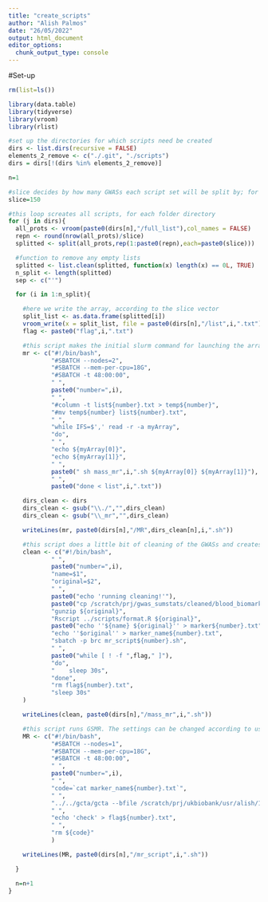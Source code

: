 ```yaml
---
title: "create_scripts"
author: "Alish Palmos"
date: "26/05/2022"
output: html_document
editor_options:
  chunk_output_type: console
---
```


#Set-up
```r
rm(list=ls())
```

```r
library(data.table)
library(tidyverse)
library(vroom)
library(rlist)
```

```r
#set up the directories for which scripts need be created
dirs <- list.dirs(recursive = FALSE)
elements_2_remove <- c("./.git", "./scripts")
dirs = dirs[!(dirs %in% elements_2_remove)]

n=1

#slice decides by how many GWASs each script set will be split by; for example, if there are 600 GWASs and slice is set to 150, 4 different script sets will be generated
slice=150

#this loop screates all scripts, for each folder directory
for (j in dirs){
  all_prots <- vroom(paste0(dirs[n],"/full_list"),col_names = FALSE)
  repn <- round(nrow(all_prots)/slice)
  splitted <- split(all_prots,rep(1:paste0(repn),each=paste0(slice)))

  #function to remove any empty lists
  splitted <- list.clean(splitted, function(x) length(x) == 0L, TRUE)
  n_split <- length(splitted)
  sep <- c("'")

  for (i in 1:n_split){

    #here we write the array, according to the slice vector
    split_list <- as.data.frame(splitted[i])
    vroom_write(x = split_list, file = paste0(dirs[n],"/list",i,".txt"), col_names = FALSE, delim = ',')
    flag <- paste0("flag",i,".txt")

    #this script makes the initial slurm command for launching the array
    mr <- c("#!/bin/bash",
            "#SBATCH --nodes=2",
            "#SBATCH --mem-per-cpu=18G",
            "#SBATCH -t 48:00:00",
            " ",
            paste0("number=",i),
            " ",
            "#column -t list${number}.txt > temp${number}",
            "#mv temp${number} list${number}.txt",
            " ",
            "while IFS=$',' read -r -a myArray",
            "do",
            " ",
            "echo ${myArray[0]}",
            "echo ${myArray[1]}",
            " ",
            paste0(" sh mass_mr",i,".sh ${myArray[0]} ${myArray[1]}"),
            " ",
            paste0("done < list",i,".txt"))

    dirs_clean <- dirs
    dirs_clean <- gsub("\\./","",dirs_clean)
    dirs_clean <- gsub("\\_mr","",dirs_clean)

    writeLines(mr, paste0(dirs[n],"/MR",dirs_clean[n],i,".sh"))

    #this script does a little bit of cleaning of the GWASs and creates marker_name files corresponding to the GWAS being analysed. This makes future analyses easier as the protein name and code (for lookup in the metadata) will be available
    clean <- c("#!/bin/bash",
            " ",
            paste0("number=",i),
            "name=$1",
            "original=$2",
            " ",
            paste0("echo 'running cleaning!'"),
            paste0("cp /scratch/prj/gwas_sumstats/cleaned/blood_biomarkers/${original}.gz ./"),
            "gunzip ${original}",
            "Rscript ../scripts/format.R ${original}",
            paste0("echo ''${name} ${original}'' > marker${number}.txt"),
            "echo ''$original'' > marker_name${number}.txt",
            "sbatch -p brc mr_script${number}.sh",
            " ",
            paste0("while [ ! -f ",flag," ]"),
            "do",
            "    sleep 30s",
            "done",
            "rm flag${number}.txt",
            "sleep 30s"
    )

    writeLines(clean, paste0(dirs[n],"/mass_mr",i,".sh"))

    #this script runs GSMR. The settings can be changed according to user needs. See the MR_template is any of the below dependencies are missing
    MR <- c("#!/bin/bash",
            "#SBATCH --nodes=1",
            "#SBATCH --mem-per-cpu=18G",
            "#SBATCH -t 48:00:00",
            " ",
            paste0("number=",i),
            " ",
            "code=`cat marker_name${number}.txt`",
            " ",
            "../../gcta/gcta --bfile /scratch/prj/ukbiobank/usr/alish/1KG_Phase3.WG.CLEANED.EUR_MAF001 --gsmr-file marker${number}.txt target.txt --gsmr-direction 2 --effect-plot --ref-ld-chr /scratch/prj/ukbiobank/KCL_Data/Software/eur_w_ld_chr_for_mtcojo/ --w-ld-chr /scratch/prj/ukbiobank/KCL_Data/Software/eur_w_ld_chr_for_mtcojo/ --out ./output/${code} --gwas-thresh 5e-8 --clump-r2 0.05 --heidi-thresh 0.01 --gsmr-snp-min 1 --gsmr-ld-fdr 0.05 --thread-num 4 --diff-freq 0.8",
            " ",
            "echo 'check' > flag${number}.txt",
            " ",
            "rm ${code}"
            )

    writeLines(MR, paste0(dirs[n],"/mr_script",i,".sh"))

  }  

  n=n+1
}
```
